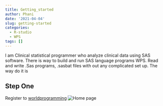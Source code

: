 ```yaml
---
title: Getting_started
author: Phani
date: '2021-04-04'
slug: getting-started
categories:
  - R-studio
  - WPS
tags: []
---
```


I am Clinical statistical programmer who analyze clinical data using SAS software. 
There is way to build and run SAS language programs WPS. Read and write .Sas programs, 
.sasbat files with out any complicated set up. The way do it is 

## Step One 
Register to [worldprogramming ](https://www.worldprogramming.com/)
![Home page](images/intro.JPG)

